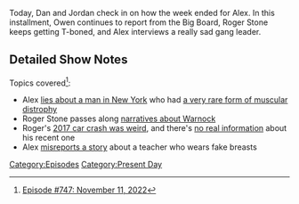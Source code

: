 {{DEFAULTSORT:
    #_EPISODE_0747:November 11, 2022
}}{{Episode
    | title           = November 11, 2022
    | caption         = Listen to this episode on [https://knowledgefight.libsyn.com/747-november-11-2022 Libsyn] [https://open.spotify.com/episode/5dlELVOVZG9Z9yTKGHmCa5 Spotify], Read the [[Transcript/747: November 11, 2022|Unofficial Transcript]]
    | episodeNumber   = 747
    | length          = 01:12:52
    | airDate         = November 14, 2022
    | coverageDate    = November 11, 2022
    | episodeType     = [[:Category:Present Day|Present Day]]
    | appearance      = [[Donald Trump]], [[Gavin McInnes]], [[Mitch McConnell]], [[Owen Shroyer]], [[Herschel Walker]], [[Kent Heckenlively]]
    | previousEpisode = [[746: The Infowars All-Star Midterm Coverage Spectacular]]
    | nextEpisode     = [[748: November 16, 2022]]
}}

{{Stub}}

Today, Dan and Jordan check in on how the week ended for Alex.  In this installment, Owen continues to report from the Big Board, Roger Stone keeps getting T-boned, and Alex interviews a really sad gang leader.

==Detailed Show Notes==

Topics covered<ref>[https://knowledgefight.com/research/2022/11/13/episode-747-november-11-2022 Episode #747: November 11, 2022]</ref>:

*Alex [https://www.statnews.com/2022/11/04/muscular-dystrophy-patient-in-line-for-crispr-therapy-dies/ lies about a man in New York] who had [https://n.neurology.org/content/97/23/e2304 a very rare form of muscular distrophy]
*Roger Stone passes along [https://www.politifact.com/article/2022/sep/08/fact-checking-herschel-walker-attack-ad-about-raph/ narratives about Warnock]
*Roger's [https://www.washingtonpost.com/news/morning-mix/wp/2017/03/16/trump-adviser-roger-stone-said-he-was-a-victim-in-florida-hit-and-run-possibly-deliberate/ 2017 car crash was weird], and there's [https://twitter.com/GermantownPD no real information] about his recent one
*Alex [https://nationalpost.com/news/canada/ontario-halton-district-school-board-teacher-dress-code-giant-fake-breasts misreports a story] about a teacher who wears fake breasts

[[Category:Episodes]]
[[Category:Present Day]]
